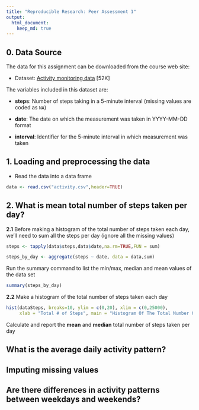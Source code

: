 ```yaml
---
title: "Reproducible Research: Peer Assessment 1"
output: 
  html_document:
    keep_md: true
---
```


## 0. Data Source

The data for this assignment can be downloaded from the course web
site:

* Dataset: [Activity monitoring data](https://d396qusza40orc.cloudfront.net/repdata%2Fdata%2Factivity.zip) [52K]

The variables included in this dataset are:

* **steps**: Number of steps taking in a 5-minute interval (missing
    values are coded as `NA`)

* **date**: The date on which the measurement was taken in YYYY-MM-DD
    format

* **interval**: Identifier for the 5-minute interval in which
    measurement was taken

## 1. Loading and preprocessing the data

* Read the data into a data frame
```r
data <- read.csv("activity.csv",header=TRUE)
```

## 2. What is mean total number of steps taken per day?

**2.1** Before making a histogram of the total number of steps taken each day, we'll need to sum all the steps per day (ignore all the missing values)
```r
steps <- tapply(data$steps,data$date,na.rm=TRUE,FUN = sum)

steps_by_day <- aggregate(steps ~ date, data = data,sum)
```

Run the summary command to list the min/max, median and mean values of the data set
```r
summary(steps_by_day)
```

**2.2** Make a histogram of the total number of steps taken each day
```r
hist(dataSteps, breaks=10, ylim = c(0,20), xlim = c(0,25000), 
     xlab = "Total # of Steps", main = "Histogram Of The Total Number Of Steps Taken Each Day")
```
Calculate and report the **mean** and **median** total number of steps taken per day


## What is the average daily activity pattern?



## Imputing missing values



## Are there differences in activity patterns between weekdays and weekends?
